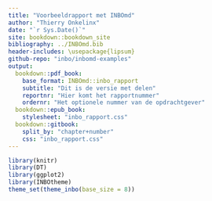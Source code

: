 ```yaml
--- 
title: "Voorbeeldrapport met INBOmd"
author: "Thierry Onkelinx"
date: "`r Sys.Date()`"
site: bookdown::bookdown_site
bibliography: ../INBOmd.bib
header-includes: \usepackage{lipsum}
github-repo: "inbo/inbomd-examples"
output:
  bookdown::pdf_book:
    base_format: INBOmd::inbo_rapport
    subtitle: "Dit is de versie met delen"
    reportnr: "Hier komt het rapportnummer"
    ordernr: "Het optionele nummer van de opdrachtgever"
  bookdown::epub_book:
    stylesheet: "inbo_rapport.css"
  bookdown::gitbook:
    split_by: "chapter+number"
    css: "inbo_rapport.css"
---
```


```r
library(knitr)
library(DT)
library(ggplot2)
library(INBOtheme)
theme_set(theme_inbo(base_size = 8))
```
